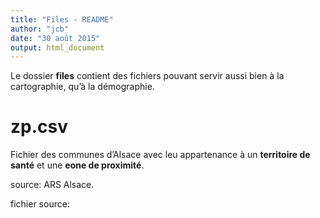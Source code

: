 ```yaml
---
title: "Files - README"
author: "jcb"
date: "30 août 2015"
output: html_document
---
```



Le dossier __files__ contient des fichiers pouvant servir aussi bien à la cartographie, qu'à la démographie.

zp.csv
======

Fichier des communes d'Alsace avec leu appartenance à un __territoire de santé__ et une __eone de proximité__.

source: ARS Alsace.

fichier source: